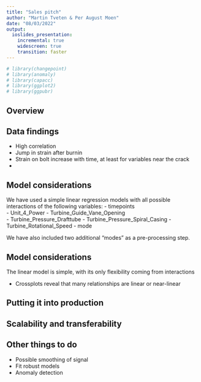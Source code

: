 ```yaml
---
title: "Sales pitch"
author: "Martin Tveten & Per August Moen"
date: "08/03/2022"
output:
  ioslides_presentation:
    incremental: true
    widescreen: true
    transition: faster
---
```



```r
# library(changepoint)
# library(anomaly)
# library(capacc)
# library(ggplot2)
# library(ggpubr)

```

## Overview

## Data findings
- High correlation
- Jump in strain after burnin
- Strain on bolt increase with time, at least for variables near the crack
- 

## Model considerations
We have used a simple linear regression models with all possible interactions of the following variables: 
- timepoints  
- Unit_4_Power
- Turbine_Guide_Vane_Opening   
- Turbine_Pressure_Drafttube
- Turbine_Pressure_Spiral_Casing
- Turbine_Rotational_Speed
- mode

We have also included two additional "modes" as a pre-processing step. 

## Model considerations
The linear model is simple, with its only flexibility coming from interactions

- Crossplots reveal that many relationships are linear or near-linear


## Putting it into production

## Scalability and transferability

## Other things to do
- Possible smoothing of signal
- Fit robust models
- Anomaly detection



